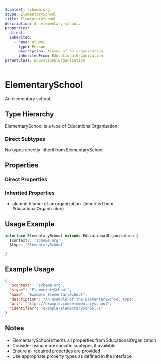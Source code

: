 ```yaml
---
$context: schema.org
$type: ElementarySchool
title: ElementarySchool
description: An elementary school.
properties:
  direct:
  inherited:
    - name: alumni
      type: Person
      description: Alumni of an organization.
      inheritedFrom: EducationalOrganization
parentClass: EducationalOrganization
---
```

# ElementarySchool

An elementary school.

## Type Hierarchy

ElementarySchool is a type of EducationalOrganization.

### Direct Subtypes

No types directly inherit from ElementarySchool.

## Properties

### Direct Properties



### Inherited Properties

- alumni: Alumni of an organization. (inherited from EducationalOrganization)

## Usage Example

```typescript
interface ElementarySchool extends EducationalOrganization {
  $context?: 'schema.org'
  $type: 'ElementarySchool'

}
```

## Example Usage

```json
{
  "$context": "schema.org",
  "$type": "ElementarySchool",
  "name": "Example ElementarySchool",
  "description": "An example of the ElementarySchool type",
  "url": "https://example.com/elementaryschool",
  "identifier": "example-elementaryschool-1"
}
```

## Notes

- ElementarySchool inherits all properties from EducationalOrganization
- Consider using more specific subtypes if available
- Ensure all required properties are provided
- Use appropriate property types as defined in the interface